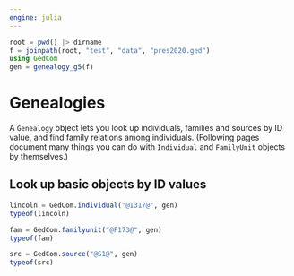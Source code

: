 ```yaml
---
engine: julia
---
```



```julia
root = pwd() |> dirname 
f = joinpath(root, "test", "data", "pres2020.ged")
using GedCom
gen = genealogy_g5(f)
```

# Genealogies

A `Genealogy` object lets you look up individuals, families and sources by ID value, and find family relations among individuals. (Following pages document many things you can do with `Individual` and `FamilyUnit` objects by themselves.)


## Look up basic objects by ID values

```julia
lincoln = GedCom.individual("@I317@", gen)
typeof(lincoln)
```

```julia
fam = GedCom.familyunit("@F173@", gen)
typeof(fam)
```

```julia
src = GedCom.source("@S1@", gen)
typeof(src)
```